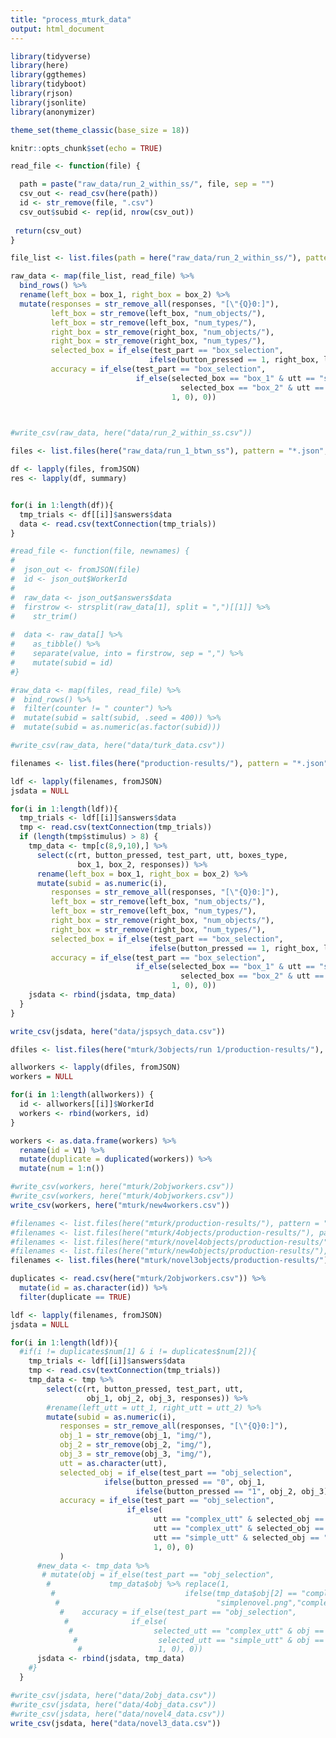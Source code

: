```yaml
---
title: "process_mturk_data"
output: html_document
---
```

```r
library(tidyverse)
library(here)
library(ggthemes)
library(tidyboot)
library(rjson)
library(jsonlite)
library(anonymizer)

theme_set(theme_classic(base_size = 18))
```

```r
knitr::opts_chunk$set(echo = TRUE)
```

```r
read_file <- function(file) {

  path = paste("raw_data/run_2_within_ss/", file, sep = "")
  csv_out <- read_csv(here(path))
  id <- str_remove(file, ".csv")
  csv_out$subid <- rep(id, nrow(csv_out))
 
 return(csv_out)
}

file_list <- list.files(path = here("raw_data/run_2_within_ss/"), pattern = "\\.csv$")

raw_data <- map(file_list, read_file) %>%
  bind_rows() %>%
  rename(left_box = box_1, right_box = box_2) %>%
  mutate(responses = str_remove_all(responses, "[\"{Q}0:]"),
         left_box = str_remove(left_box, "num_objects/"),
         left_box = str_remove(left_box, "num_types/"),
         right_box = str_remove(right_box, "num_objects/"),
         right_box = str_remove(right_box, "num_types/"),
         selected_box = if_else(test_part == "box_selection", 
                               ifelse(button_pressed == 1, right_box, left_box), ""),
         accuracy = if_else(test_part == "box_selection",
                            if_else(selected_box == "box_1" & utt == "simple_utt" |
                                      selected_box == "box_2" & utt == "complex_utt", 
                                    1, 0), 0))
  


#write_csv(raw_data, here("data/run_2_within_ss.csv"))
```


```r

files <- list.files(here("raw_data/run_1_btwn_ss"), pattern = "*.json", full.names = T)

df <- lapply(files, fromJSON)
res <- lapply(df, summary)


for(i in 1:length(df)){
  tmp_trials <- df[[i]]$answers$data
  data <- read.csv(textConnection(tmp_trials))
}

#read_file <- function(file, newnames) {
#  
#  json_out <- fromJSON(file)
#  id <- json_out$WorkerId
#  
#  raw_data <- json_out$answers$data 
#  firstrow <- strsplit(raw_data[1], split = ",")[[1]] %>%
#    str_trim()
  
#  data <- raw_data[] %>%
#    as_tibble() %>%
#    separate(value, into = firstrow, sep = ",") %>%
#    mutate(subid = id)
#}

#raw_data <- map(files, read_file) %>%
#  bind_rows() %>%
#  filter(counter != " counter") %>%
#  mutate(subid = salt(subid, .seed = 400)) %>%
#  mutate(subid = as.numeric(as.factor(subid)))

#write_csv(raw_data, here("data/turk_data.csv"))

```

```r

filenames <- list.files(here("production-results/"), pattern = "*.json", full.names = T)

ldf <- lapply(filenames, fromJSON)
jsdata = NULL

for(i in 1:length(ldf)){
  tmp_trials <- ldf[[i]]$answers$data
  tmp <- read.csv(textConnection(tmp_trials))
  if (length(tmp$stimulus) > 8) {
    tmp_data <- tmp[c(8,9,10),] %>%
      select(c(rt, button_pressed, test_part, utt, boxes_type, 
               box_1, box_2, responses)) %>%
      rename(left_box = box_1, right_box = box_2) %>%
      mutate(subid = as.numeric(i),
         responses = str_remove_all(responses, "[\"{Q}0:]"),
         left_box = str_remove(left_box, "num_objects/"),
         left_box = str_remove(left_box, "num_types/"),
         right_box = str_remove(right_box, "num_objects/"),
         right_box = str_remove(right_box, "num_types/"),
         selected_box = if_else(test_part == "box_selection", 
                               ifelse(button_pressed == 1, right_box, left_box), ""),
         accuracy = if_else(test_part == "box_selection",
                            if_else(selected_box == "box_1" & utt == "simple_utt" |
                                      selected_box == "box_2" & utt == "complex_utt", 
                                    1, 0), 0))
    jsdata <- rbind(jsdata, tmp_data)
  }
}

write_csv(jsdata, here("data/jspsych_data.csv"))

```


```r
dfiles <- list.files(here("mturk/3objects/run 1/production-results/"), pattern = "*.json", full.names = T)

allworkers <- lapply(dfiles, fromJSON)
workers = NULL

for(i in 1:length(allworkers)) {
  id <- allworkers[[i]]$WorkerId
  workers <- rbind(workers, id)
}

workers <- as.data.frame(workers) %>%
  rename(id = V1) %>%
  mutate(duplicate = duplicated(workers)) %>%
  mutate(num = 1:n())

#write_csv(workers, here("mturk/2objworkers.csv"))
#write_csv(workers, here("mturk/4objworkers.csv"))
write_csv(workers, here("mturk/new4workers.csv"))

```

```r
#filenames <- list.files(here("mturk/production-results/"), pattern = "*.json", full.names = T)
#filenames <- list.files(here("mturk/4objects/production-results/"), pattern = "*.json", full.names = T)
#filenames <- list.files(here("mturk/novel4objects/production-results/"), pattern = "*.json", full.names = T)
#filenames <- list.files(here("mturk/new4objects/production-results/"), pattern = "*.json", full.names = T)
filenames <- list.files(here("mturk/novel3objects/production-results/"), pattern = "*.json", full.names = T)

duplicates <- read.csv(here("mturk/2objworkers.csv")) %>%
  mutate(id = as.character(id)) %>%
  filter(duplicate == TRUE)

ldf <- lapply(filenames, fromJSON)
jsdata = NULL

for(i in 1:length(ldf)){
  #if(i != duplicates$num[1] & i != duplicates$num[2]){
    tmp_trials <- ldf[[i]]$answers$data
    tmp <- read.csv(textConnection(tmp_trials))
    tmp_data <- tmp %>%
        select(c(rt, button_pressed, test_part, utt, 
                 obj_1, obj_2, obj_3, responses)) %>%
        #rename(left_utt = utt_1, right_utt = utt_2) %>%
        mutate(subid = as.numeric(i),
           responses = str_remove_all(responses, "[\"{Q}0:]"),
           obj_1 = str_remove(obj_1, "img/"),
           obj_2 = str_remove(obj_2, "img/"),
           obj_3 = str_remove(obj_3, "img/"),
           utt = as.character(utt),
           selected_obj = if_else(test_part == "obj_selection", 
                     ifelse(button_pressed == "0", obj_1,
                            ifelse(button_pressed == "1", obj_2, obj_3)), ""),
           accuracy = if_else(test_part == "obj_selection",
                          if_else(
                                utt == "complex_utt" & selected_obj == "simplenovel.png" |
                                utt == "complex_utt" & selected_obj == "simplenovel2.png" |
                                utt == "simple_utt" & selected_obj == "complexnovel2.png", 
                                1, 0), 0)
           )
      #new_data <- tmp_data %>%
       # mutate(obj = if_else(test_part == "obj_selection", 
        #             tmp_data$obj %>% replace(1,
         #                             ifelse(tmp_data$obj[2] == "complex.png",
          #                                   "simplenovel.png","complex.png")), ""),
           #    accuracy = if_else(test_part == "obj_selection",
            #              if_else(
             #                  selected_utt == "complex_utt" & obj == "simplenovel.png" |
              #                  selected_utt == "simple_utt" & obj == "complexnovel.png", 
               #                 1, 0), 0))
      jsdata <- rbind(jsdata, tmp_data)
    #}
  }

#write_csv(jsdata, here("data/2obj_data.csv"))
#write_csv(jsdata, here("data/4obj_data.csv"))
#write_csv(jsdata, here("data/novel4_data.csv"))
write_csv(jsdata, here("data/novel3_data.csv"))

```